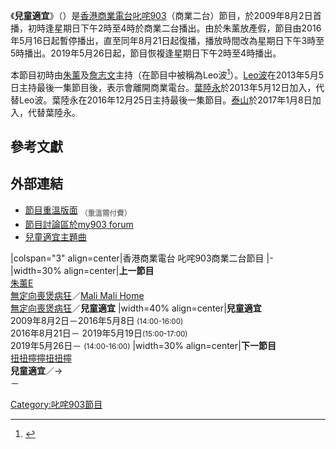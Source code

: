 {{Multiple issues|
{{Fanpov|time=2021-01-16T06:54:50+00:00}}
{{Refimprove|time=2021-01-16T06:54:50+00:00}}
}}
{{電台節目信息框
|show_name          = 兒童適宜
|image              = 
|imagesize          = 
|caption            = 
|other_names        = Kiss Kiss Kids
|format             = 
|runtime            = 120分鐘（連廣告）
|country            = {{HKG}}
|language           = [[粵語|粵語]]
|home_station       = [[香港商業電台|香港商業電台]][[叱咤903|叱咤903]]
|syndicates         = 
|television         = 
|presenter          = [[朱薰|朱薰]]<br>[[泰山_(電台DJ)|泰山]]
|starring           = 
|announcer          = 
|creator            = 
|writer             = 
|director           = 
|senior_editor      = 
|editor             = 
|producer           =  
|exec_producer      = 
|narrated           = 
|rec_location       = [[香港商業電台|香港商業電台]]
|first_aired        = 2009年8月2日 至 2016年5月8日<br>2016年8月21日
|last_aired         = 
|time_from          = 逢星期日 下午2時
|time_to            = 下午4時
|time_from_2        = 
|time_to_2          = 
|time_from_3        = 
|time_to_3          = 
|repeat_date_start  = 
|repeat_date_last   = 
|repeat_time_from_1 = 
|repeat_time_to_1   = 
|repeat_time_from_2 = 
|repeat_time_to_2   = 
|repeat_time_from_3 = 
|repeat_time_to_3   = 
|num_series         = 
|num_episodes       = 
|audio_format       = [[立體聲|立體聲]]
|opentheme          = 
|othertheme         = 由[[The_Pancakes|The Pancakes]]主唱 
|endtheme           = 
|website            = 
|podcast            = 
}}

《'''兒童適宜'''》（{{lang-en|'''Kiss Kiss Kids'''}}）是[[香港商業電台|香港商業電台]][[叱咤903|叱咤903]]（商業二台）節目，於2009年8月2日首播，初時逢星期日下午2時至4時於商業二台播出。由於朱薰放產假，節目由2016年5月16日起暫停播出，直至同年8月21日起復播，播放時間改為星期日下午3時至5時播出。2019年5月26日起，節目恢複逢星期日下午2時至4時播出。

本節目初時由[[朱薰|朱薰]]及[[詹志文|詹志文]]主持（在節目中被稱為Leo波<ref>{{cite web | language =  | publisher =  | title = 兒童適宜。 | url = http://hk.myblog.yahoo.com/chu_fun/article?mid=28894 | author = 朱薰 | date = 2009-07-30 | accessdate =  | archive-date = 2009-08-02 | archive-url = https://web.archive.org/web/20090802202725/http://hk.myblog.yahoo.com/chu_fun/article?mid=28894 | dead-url = no }}</ref>）。[[詹志文|Leo波]]在2013年5月5日主持最後一集節目後，表示會離開商業電台。[[陸永權|葉陸永]]於2013年5月12日加入，代替Leo波。葉陸永在2016年12月25日主持最後一集節目。[[泰山_(電台DJ)|泰山]]於2017年1月8日加入，代替葉陸永。

==參考文獻==
{{Reflist}}

== 外部連結 ==
*[http://881903.com/Page/ZH-TW/Pro903_87.aspx 節目重溫版面] {{Wayback|url=http://881903.com/Page/ZH-TW/Pro903_87.aspx |date=20190925092344 }}<sub><span style="color: grey;">'''（重溫需付費）'''</span></sub>
*[https://web.archive.org/web/20090805052140/http://forum.my903.com/forumdisplay.php?fid=118 節目討論區於my903 forum]
*[http://www.youtube.com/watch?v=Onj8LQN-mAM 兒童適宜主題曲]

{{start box}}
|colspan="3" align=center|香港商業電台 叱咤903商業二台節目
|-
|width=30% align=center|'''上一節目'''<br />[[朱薰E|朱薰E]]<br>[[無定向喪煲病狂|無定向喪煲病狂]]／[[Mali_Mali_Home|Mali Mali Home]]<br>[[無定向喪煲病狂|無定向喪煲病狂]]／'''兒童適宜'''
|width=40% align=center|'''兒童適宜'''<br />2009年8月2日－2016年5月8日<small> (14:00-16:00)</small><br>2016年8月21日－ 2019年5月19日<small>(15:00-17:00)</small><br>2019年5月26日－ <small>(14:00-16:00)</small>
|width=30% align=center|'''下一節目'''<br /> [[扭扭擰擰扭扭擰|扭扭擰擰扭扭擰]]<br>'''兒童適宜'''／{{link-yue|903格}}→{{link-yue|韓曜日}}<br>－
{{Prog-before|[[讀賣Sunday|讀賣Sunday]]}}
{{s-title|[[香港商業電台|叱咤903商業-{二台}-節目]]|星期日下午2時至4時}}
{{Prog-after|{{link-yue|韓曜日}}}}
{{end box}}

[[Category:叱咤903節目|Category:叱咤903節目]]